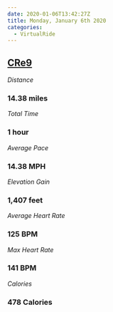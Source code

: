 ```yaml
---
date: 2020-01-06T13:42:27Z
title: Monday, January 6th 2020
categories:
  - VirtualRide
---
```

## [CRe9](https://www.strava.com/activities/2987314872)

_Distance_

### 14.38 miles

_Total Time_

### 1 hour

_Average Pace_

### 14.38 MPH

_Elevation Gain_

### 1,407 feet

_Average Heart Rate_

### 125 BPM

_Max Heart Rate_

### 141 BPM

_Calories_

### 478 Calories